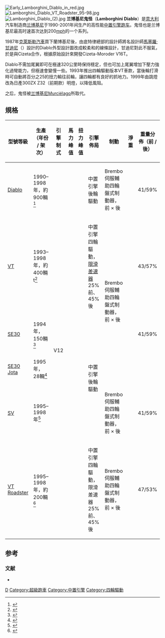 {{noteTA
|T=zh:蘭博基尼Diablo;zh-hans:兰博基尼鬼怪;zh-hk:林寶堅尼Diablo;zh-tw:藍寶堅尼Diablo;
|1=zh:Diablo;zh-hans:鬼怪;zh-hk:Diablo;zh-tw:Diablo;
|2=zh:蘭博基尼;zh-hans:兰博基尼;zh-hk:林寶堅尼;zh-tw:藍寶堅尼;
}}
{{Infobox automobile
| image = LamborghiniDiabloSV.jpg
| name = 林寶堅尼Diablo
| manufacturer = [[林寶堅尼|林寶堅尼]]
| aka =
| production = 1990–2001年<br/>2,884輛<ref>{{cite web |author=Mark Wan |url=http://www.autozine.org/Classiccar/html/Lamborghini/Diablo.html |title=Lamborghini Diablo |publisher=Autozine.org |date= |accessdate=2009-07-26 |deadurl=yes |archiveurl=https://web.archive.org/web/20090415072607/http://www.autozine.org/Classiccar/html/Lamborghini/Diablo.html |archivedate=2009-04-15 }}</ref>
| assembly = [[意大利|意大利]][[聖阿加塔-博洛涅塞|聖阿加塔-博洛涅塞]]
| predecessor = [[林寶堅尼Countach|林寶堅尼Countach]]
| successor = [[兰博基尼Murciélago|兰博基尼Murciélago]]
| class = [[跑車|跑車]]
| body_style = 兩門[[轎跑車|轎跑車]]<br/>兩門[[雙座開篷車|雙座開篷車]]
| layout = 中置引擎後輪 / 四輪驅動
| platform =
| engine = 5.7公升[[V12引擎|V12引擎]]<br/>6.0公升V12引擎
| transmission = 5前速[[手動變速器|手動變速器]]
| wheelbase = {{convert|2650|mm|in|1|abbr=on}}
| length = {{convert|4460|mm|in|1|abbr=on}}–{{convert|4470|mm|in|1|abbr=on}}
| width = {{convert|2040|mm|in|1|abbr=on}}
| height = {{convert|1105|mm|in|1|abbr=on}}–{{convert|1115|mm|in|1|abbr=on}}
| weight =
| related =
| designer = [[馬塞羅·甘迪尼|馬塞羅·甘迪尼]]（初期設計）<br />湯姆·蓋爾（最終設計）<ref name="ajovalo.net">{{Cite web|url=http://www.ajovalo.net/muotoilijat.htm|title=Designer|accessdate=2012-02-08|work=ajovalo.net|archive-date=2017-05-15|archive-url=https://web.archive.org/web/20170515065224/http://www.ajovalo.net/muotoilijat.htm|dead-url=yes}}</ref><ref name="lambocarsdia">{{Cite web |url=http://www.lambocars.com/pdf/diablo.pdf |title=The Lamborghini Diablo, an Italian devil. |accessdate=2015-07-13 |archive-date=2011-05-26 |archive-url=https://web.archive.org/web/20110526101919/http://www.lambocars.com/pdf/diablo.pdf |dead-url=yes }}</ref>
}}
[[File:Early_Lamborghini_Diablo_in_red.jpg|thumb]]
[[File:Lamborghini_Diablo_VT_Roadster_95-98.jpg|thumb]]
[[File:Lamborghini_Diablo_(2).jpg|thumb]]
'''兰博基尼鬼怪'''（'''Lamborghini Diablo'''）是[[意大利|意大利]]汽车制造商[[兰博基尼|兰博基尼]]于1990-2001年间生产的高性能[[中置引擎|中置引擎]][[跑车|跑车]]。鬼怪也是兰博基尼最高时速首次达到200[[mph|mph]]的一个系列。

1987年[[克萊斯勒汽車|克萊斯勒汽車]]買下蘭博基尼後，由底特律總部的設計師將名設計師[[馬塞羅·甘迪尼|馬塞羅·甘迪尼]]（{{lang|it|Marcello Gandini}}）設計的Diablo外型設計圖改成較柔和的線條設計，甘迪尼對此不服氣，於是與Cizeta合作，根據原始設計來開發Cizeta-Moroder V16T。

Diablo不需加尾翼即可在極速320公里時保持穩定，但也可加上尾翼增加下壓力強化過彎能力，但極速會變慢一些。1993年推出四輪驅動版本VT車款，當後輪打滑時可自動將百分之25的扭力輸往前輪，讓四輪都有良好的抓地力。1999年由跳燈改為日產300ZX Z32（前期款）明燈，以降低風阻。

之后，鬼怪被[[兰博基尼Murciélago|兰博基尼Murciélago]]所取代。

==規格==

{| class="wikitable" style="font-size:90%;"
|-
! 型號等級
! 生產（年份 / 架次）
! 引擎制式
! 馬力峰值
! 扭力峰值
! 引擎佈局
! 制動
! 淨重
! 重量分佈（前 / 後）
|-
| [[#Diablo|Diablo]]
| 1990–1998年，約900輛<ref>{{cite web |url=http://www.lambocars.com/dia/dias.htm |title=Lamborghini Diablo |publisher=Lamborghini Cars, the Enthusiast Site |accessdate=2010-06-30 |archive-date=2011-09-27 |archive-url=https://web.archive.org/web/20110927153406/http://www.lambocars.com/dia/dias.htm |dead-url=no }}</ref>
| rowspan = "6" | {{convert|5.7|L|cid|0|abbr=on}} V12
| rowspan = "2" | {{convert|499|PS|kW hp|0|abbr=on}}
| rowspan = "3" | {{convert|580|N·m|lb·ft|0|abbr=on}}
| 中置引擎後輪驅動
| Brembo伺服輔助四輪盤式制動器，{{convert|330|mm|in|1|abbr=on}} 前 × {{convert|284|mm|in|1|abbr=on}} 後
| {{convert|1576|kg|lb|abbr=on}}
| 41/59% 
|-
| [[#Diablo_VT|VT]]
| 1993–1998年，約400輛t<ref>{{cite web|url=http://www.lambocars.com/dia/diavts.htm|title=Lamborghini Diablo VT 1995-1998|publisher=Lamborghini Cars, the Enthusiast Site|accessdate=2010-06-30|archive-date=2011-09-27|archive-url=https://web.archive.org/web/20110927153422/http://www.lambocars.com/dia/diavts.htm|dead-url=no}}</ref>
| 中置引擎四輪驅動，[[限滑差速器|限滑差速器]]25%前、45%後
| rowspan = "3" | Brembo伺服輔助四輪盤式制動器，{{convert|330|mm|in|1|abbr=on}} 前 × {{convert|310|mm|in|1|abbr=on}} 後
| {{convert|1625|kg|lb|abbr=on}}
| 43/57% 
|-
| [[#Diablo_SE30_and_SE30_Jota|SE30]]
| 1994年，150輛<ref>{{cite web |url=http://www.lambocars.com/dia/diases.htm |title=Lamborghini Diablo SE30 |publisher=Lamborghini Cars, the Enthusiast Site |accessdate=2010-06-30 |archive-date=2011-09-27 |archive-url=https://web.archive.org/web/20110927153456/http://www.lambocars.com/dia/diases.htm |dead-url=no }}</ref>
| {{convert|530|PS|kW hp|0|abbr=on}}
| rowspan = "3" | 中置引擎後輪驅動
| {{convert|1451|kg|lb|abbr=on}}
| 41/59% 
|-
| [[#Diablo_SE30_and_SE30_Jota|SE30 Jota]]
| 1995年，28輛<ref>{{cite web |url=http://www.lambocars.com/dia/diasej.htm |title=Lamborghini Diablo SE30 Jota |publisher=Lamborghini Cars, the Enthusiast Site |accessdate=2010-06-30 |archive-date=2011-12-03 |archive-url=https://web.archive.org/web/20111203144826/http://www.lambocars.com/dia/diasej.htm |dead-url=no }}</ref>
| {{convert|603|PS|kW hp|0|abbr=on}}
| {{convert|639|N·m|lb·ft|0|abbr=on}}
| {{convert|1450|kg|lb|abbr=on}}
| 
|-
| [[#Diablo_SV|SV]]
| 1995–1998年<ref>{{cite web |url=http://www.lambocars.com/dia/diasvs.htm |title=Lamborghini Diablo SV 1995-1998 |publisher=Lamborghini Cars, the Enthusiast Site |accessdate=2010-06-30 |archive-date=2011-09-27 |archive-url=https://web.archive.org/web/20110927153513/http://www.lambocars.com/dia/diasvs.htm |dead-url=no }}</ref>
| {{convert|517|PS|kW hp|0|abbr=on}}
| rowspan = "2" | {{convert|580|N·m|lb·ft|0|abbr=on}}
| Brembo伺服輔助四輪盤式制動器，{{convert|340|mm|in|1|abbr=on}} 前 × {{convert|310|mm|in|1|abbr=on}} 後
| {{convert|1576|kg|lb|abbr=on}}
| 41/59% 
|-
| [[#Diablo_VT_Roadster|VT Roadster]]
| 1995–1998年，約200輛<ref>{{cite web |url=http://www.lambocars.com/dia/diavtrs.htm |title=Lamborghini Diablo VT Roadster 1995-1998 |publisher=Lamborghini Cars, the Enthusiast Site |accessdate=2010-06-30 |archive-date=2011-12-21 |archive-url=https://web.archive.org/web/20111221001418/http://www.lambocars.com/dia/diavtrs.htm |dead-url=no }}</ref>
| {{convert|499|PS|kW hp|0|abbr=on}}
| 中置引擎四輪驅動，限滑差速器25%前、45%後
| Brembo伺服輔助四輪盤式制動器，{{convert|330|mm|in|1|abbr=on}} 前 × {{convert|310|mm|in|1|abbr=on}} 後
| {{convert|1625|kg|lb|abbr=on}}
| 47/53% 
|}

==参考==
{{reflist}}

===文献===
*{{cite web |author=Mark Wan |url=http://www.autozine.org/Classiccar/html/Lamborghini/Diablo.html |title=Lamborghini Diablo |publisher=Autozine.org |date= |accessdate=2009-09-19 |deadurl=yes |archiveurl=https://web.archive.org/web/20090415072607/http://www.autozine.org/Classiccar/html/Lamborghini/Diablo.html |archivedate=2009-04-15 }}

{{Lamborghini}}
[[Category:林寶堅尼車款|D]]
[[Category:超級跑車|Category:超級跑車]]
[[Category:中置引擎|Category:中置引擎]]
[[Category:四輪驅動|Category:四輪驅動]]